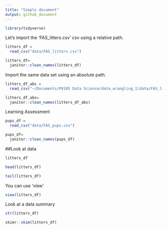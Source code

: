 ```yaml
---
title: "Simple document"
output: github_document
---
```


```r
library(tidyverse)
```

Let's import the 'FAS_litters.csv' csv using a relative path.

```r
litters_df =
  read_csv("data/FAS_litters.csv")

litters_df=
  janitor::clean_names(litters_df)

```

Import the same data set using an absolute path. 

```r
litters_df_abs =
  read_csv("~/Documents/P8105 Data Science/data_wrangling_I/data/FAS_litters.csv")

litters_df_abs=
  janitor::clean_names(litters_df_abs)
```

Learning Assessment
```r
pups_df =
  read_csv("data/FAS_pups.csv")

pups_df=
  janitor::clean_names(pups_df)
```

##Look at data

```r
litters_df

head(litters_df)

tail(litters_df)
```

You can use 'view'

```r
view(litters_df)
```

Look at a data summary

```r
str(litters_df)

skimr::skim(litters_df)
```

